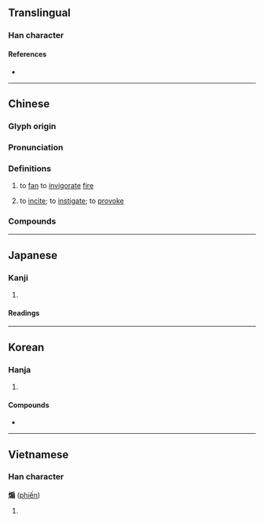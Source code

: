 {{also|搧}}
{{character info}}
==Translingual==

===Han character===
{{Han char|rn=86|rad=火|as=10|sn=14|four=93827|canj=FHSM,FISM|ids=⿰火扇}}

====References====
* {{Han ref|kx=0678.250|dkj=19272|dj=1090.150|hdz=32225.060|uh=717D|ud=29053|bh=BAB4|bd=47796}}

----

==Chinese==
{{zh-forms|alt=扇-second round simplified}}

===Glyph origin===
{{Han etym}}

===Pronunciation===
{{zh-pron
|m=shān
|c=sin3
|mn=siàn
|mn-t=siang3
|mc=y
|oc=y
|cat=v
}}

===Definitions===
{{zh-hanzi}}

# to [[fan]] to [[invigorate]] [[fire]]
#: {{zh-alt-inline|[[扇]]<small> (for any aims)</small>|[[搧]]<small> (for any aims)</small>}}
# to [[incite]]; to [[instigate]]; to [[provoke]]
#: {{zh-alt-inline|扇}}

===Compounds===
{{zh-der|煽動|煽情|煽惑|煽風點火|風火相煽}}

----

==Japanese==

===Kanji===
{{ja-kanji|grade=uc|rs=火10}}

# {{rfdef|ja|sort=火10}}

====Readings====
{{ja-readings
|goon=せん
|kanon=せん
|kun=あお-る<あふ-る, おだ-てる, おこ-る
}}

----

==Korean==

===Hanja===
{{ko-hanja|부치다|부칠|선}}

# {{hanja form of|선|to [[fan]]}}

====Compounds====
* {{ko-l|선동|[[incitement]], [[sedition]], [[agitation]], [[abetting]]|煽動}}

----

==Vietnamese==

===Han character===
'''煽''' ([[phiến]])

# {{rfdef|vi}}

{{cln|vi|Han tu}}